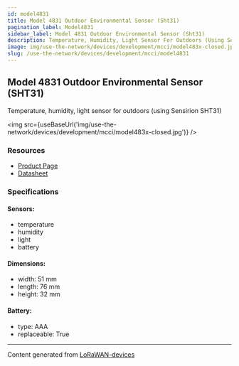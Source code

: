 ```yaml
---
id: model4831
title: Model 4831 Outdoor Environmental Sensor (Sht31)
pagination_label: Model4831
sidebar_label: Model 4831 Outdoor Environmental Sensor (Sht31)
description: Temperature, Humidity, Light Sensor For Outdoors (Using Sensirion Sht31)
image: img/use-the-network/devices/development/mcci/model483x-closed.jpg
slug: /use-the-network/devices/development/mcci/model4831
---
```



## Model 4831 Outdoor Environmental Sensor (SHT31)

Temperature, humidity, light sensor for outdoors (using Sensirion SHT31)

<img src={useBaseUrl('img/use-the-network/devices/development/mcci/model483x-closed.jpg')} />

### Resources

- [Product Page](https://mcci.io/m4831)
- [Datasheet](https://cdn.shopify.com/s/files/1/0873/5104/files/model483x-datasheet.pdf?v=1610937656)

### Specifications

#### Sensors:

- temperature
- humidity
- light
- battery

#### Dimensions:

- width: 51 mm
- length: 76 mm
- height: 32 mm

#### Battery:

- type: AAA
- replaceable: True

---

Content generated from [LoRaWAN-devices](https://github.com/TheThingsNetwork/lorawan-devices)
